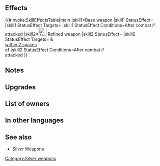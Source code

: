 {{Weapon Infobox
|tagid=SID_銀の暗器＋
|weaponType=Dagger
|might=10
|range=2
|effect=After combat, if unit attacked, inflicts Def/Res-7 on foe through its next action.
|cost=300
|exclusive=0
|statModifiers=0,10,0,0,0
|required=Silver Dagger
|refinePaths=default
|refineSP=350
|refineMedals=500
|refineStones=50
|upgradedMight=14
|upgradedEffect=After combat, if unit attacked, inflicts Def/Res-7 on target and foes within 2 spaces of target through their next actions.
|properties=random_all
}}
==Effects==
{{#invoke:SkillEffectsTable|main
|skill1=Base weapon
|skill1 StatusEffect={{SkillEffectText|Penalties|Def/Res|7}}
|skill1 StatusEffect Targets={{SkillTargetText|Target Foe}}
|skill1 StatusEffect Conditions=After combat if<br>{{SkillTargetText|Unit}} attacked
|skill2=[[File:Attack Plus W.png|x26px|class=inline-icon]] Refined weapon
|skill2 StatusEffect={{SkillEffectText|Penalties|Def/Res|7}}
|skill2 StatusEffect Targets={{SkillTargetText|Target Foe}} & {{SkillTargetText|Foes}}<br>[[within 2 spaces]]<br>of {{SkillTargetText|Target Foe}}
|skill2 StatusEffect Conditions=After combat if<br>{{SkillTargetText|Unit}} attacked
}}

==Notes==
{{IfUnitAttacked}}
{{Penalties}}
==Upgrades==
{{Weapon Upgrade List}}
==List of owners==
{{Skill Hero List}}
==In other languages==
{{OtherLanguages
|japanese=銀の暗器＋
|german=Silberdolch+
|spanishEU=Daga plata +
|spanishLA=Daga plata +
|french=Dague argent +
|italian=Pugnale argento+
|chineseTW=銀暗器＋
|portuguese=Adaga de prata+
}}
==See also==
* [[Silver Weapons]]
{{Weapons Navbox}}
[[Category:Silver weapons]]